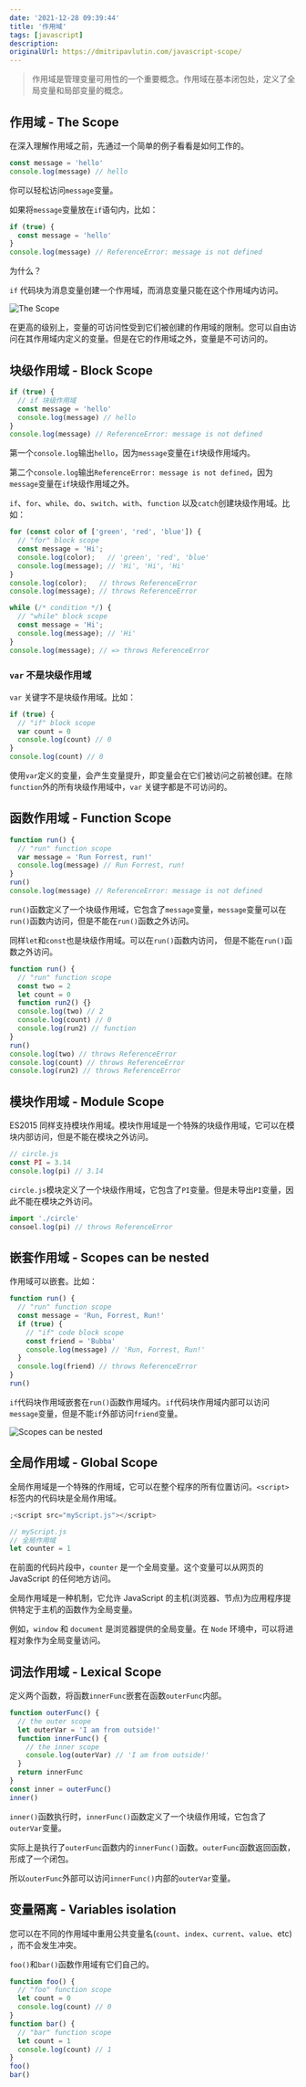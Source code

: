 ```yaml
---
date: '2021-12-28 09:39:44'
title: '作用域'
tags: [javascript]
description:
originalUrl: https://dmitripavlutin.com/javascript-scope/
---
```


> 作用域是管理变量可用性的一个重要概念。作用域在基本闭包处，定义了全局变量和局部变量的概念。

## 作用域 - The Scope

在深入理解作用域之前，先通过一个简单的例子看看是如何工作的。

```js
const message = 'hello'
console.log(message) // hello
```

你可以轻松访问`message`变量。

如果将`message`变量放在`if`语句内，比如：

```js
if (true) {
  const message = 'hello'
}
console.log(message) // ReferenceError: message is not defined
```

为什么？

`if` 代码块为消息变量创建一个作用域，而消息变量只能在这个作用域内访问。

![The Scope](https://pics-rust.vercel.app/uPic/7EzPUL.jpg)

在更高的级别上，变量的可访问性受到它们被创建的作用域的限制。您可以自由访问在其作用域内定义的变量。但是在它的作用域之外，变量是不可访问的。

## 块级作用域 - Block Scope

```js
if (true) {
  // if 块级作用域
  const message = 'hello'
  console.log(message) // hello
}
console.log(message) // ReferenceError: message is not defined
```

第一个`console.log`输出`hello`，因为`message`变量在`if`块级作用域内。

第二个`console.log`输出`ReferenceError: message is not defined`，因为`message`变量在`if`块级作用域之外。

`if`、`for`、`while`、`do`、`switch`、`with`、`function` 以及`catch`创建块级作用域。比如：

```js
for (const color of ['green', 'red', 'blue']) {
  // "for" block scope
  const message = 'Hi';
  console.log(color);   // 'green', 'red', 'blue'
  console.log(message); // 'Hi', 'Hi', 'Hi'
}
console.log(color);   // throws ReferenceError
console.log(message); // throws ReferenceError

while (/* condition */) {
  // "while" block scope
  const message = 'Hi';
  console.log(message); // 'Hi'
}
console.log(message); // => throws ReferenceError
```

### `var` 不是块级作用域

`var` 关键字不是块级作用域。比如：

```js
if (true) {
  // "if" block scope
  var count = 0
  console.log(count) // 0
}
console.log(count) // 0
```

使用`var`定义的变量，会产生变量提升，即变量会在它们被访问之前被创建。在除`function`外的所有块级作用域中，`var` 关键字都是不可访问的。

## 函数作用域 - Function Scope

```js
function run() {
  // "run" function scope
  var message = 'Run Forrest, run!'
  console.log(message) // Run Forrest, run!
}
run()
console.log(message) // ReferenceError: message is not defined
```

`run()`函数定义了一个块级作用域，它包含了`message`变量，`message`变量可以在`run()`函数内访问，但是不能在`run()`函数之外访问。

同样`let`和`const`也是块级作用域。可以在`run()`函数内访问， 但是不能在`run()`函数之外访问。

```js
function run() {
  // "run" function scope
  const two = 2
  let count = 0
  function run2() {}
  console.log(two) // 2
  console.log(count) // 0
  console.log(run2) // function
}
run()
console.log(two) // throws ReferenceError
console.log(count) // throws ReferenceError
console.log(run2) // throws ReferenceError
```

## 模块作用域 - Module Scope

ES2015 同样支持模块作用域。模块作用域是一个特殊的块级作用域，它可以在模块内部访问，但是不能在模块之外访问。

```js
// circle.js
const PI = 3.14
console.log(pi) // 3.14
```

`circle.js`模块定义了一个块级作用域，它包含了`PI`变量。但是未导出`PI`变量，因此不能在模块之外访问。

```js
import './circle'
consoel.log(pi) // throws ReferenceError
```

## 嵌套作用域 - Scopes can be nested

作用域可以嵌套。比如：

```js
function run() {
  // "run" function scope
  const message = 'Run, Forrest, Run!'
  if (true) {
    // "if" code block scope
    const friend = 'Bubba'
    console.log(message) // 'Run, Forrest, Run!'
  }
  console.log(friend) // throws ReferenceError
}
run()
```

`if`代码块作用域嵌套在`run()`函数作用域内。`if`代码块作用域内部可以访问`message`变量，但是不能`if`外部访问`friend`变量。

![Scopes can be nested](https://pics-rust.vercel.app/uPic/yE2fSE.jpg)

## 全局作用域 - Global Scope

全局作用域是一个特殊的作用域，它可以在整个程序的所有位置访问。`<script>`标签内的代码块是全局作用域。

```js
;<script src="myScript.js"></script>

// myScript.js
// 全局作用域
let counter = 1
```

在前面的代码片段中，`counter` 是一个全局变量。这个变量可以从网页的 JavaScript 的任何地方访问。

全局作用域是一种机制，它允许 JavaScript 的主机(浏览器、节点)为应用程序提供特定于主机的函数作为全局变量。

例如，`window` 和 `document` 是浏览器提供的全局变量。在 `Node` 环境中，可以将进程对象作为全局变量访问。

## 词法作用域 - Lexical Scope

定义两个函数，将函数`innerFunc`嵌套在函数`outerFunc`内部。

```js
function outerFunc() {
  // the outer scope
  let outerVar = 'I am from outside!'
  function innerFunc() {
    // the inner scope
    console.log(outerVar) // 'I am from outside!'
  }
  return innerFunc
}
const inner = outerFunc()
inner()
```

`inner()`函数执行时，`innerFunc()`函数定义了一个块级作用域，它包含了`outerVar`变量。

实际上是执行了`outerFunc`函数内的`innerFunc()`函数。`outerFunc`函数返回函数，形成了一个闭包。

所以`outerFunc`外部可以访问`innerFunc()`内部的`outerVar`变量。

## 变量隔离 - Variables isolation

您可以在不同的作用域中重用公共变量名(`count`、`index`、`current`、`value`、etc) ，而不会发生冲突。

`foo()`和`bar()`函数作用域有它们自己的。

```js
function foo() {
  // "foo" function scope
  let count = 0
  console.log(count) // 0
}
function bar() {
  // "bar" function scope
  let count = 1
  console.log(count) // 1
}
foo()
bar()
```
